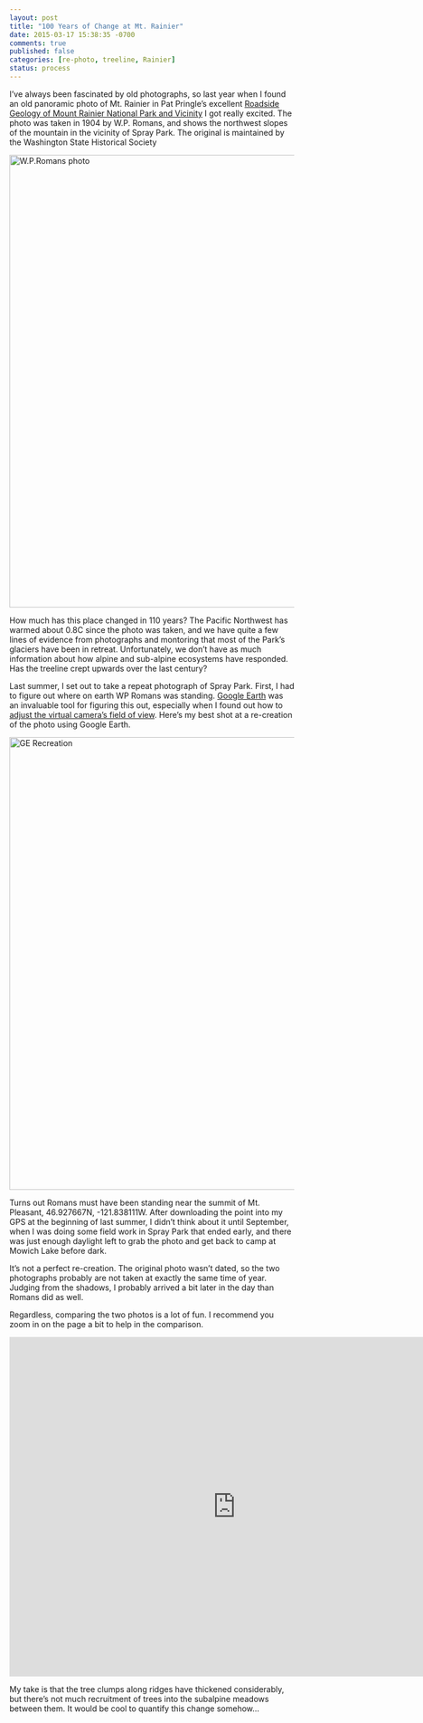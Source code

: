 ```yaml
---
layout: post
title: "100 Years of Change at Mt. Rainier"
date: 2015-03-17 15:38:35 -0700
comments: true
published: false
categories: [re-photo, treeline, Rainier]
status: process
---
```


I've always been fascinated by old photographs, so last year when I found an old panoramic photo of Mt. Rainier in Pat Pringle's excellent [Roadside Geology of Mount Rainier National Park and Vicinity](http://www.dnr.wa.gov/ResearchScience/Topics/GeologyPublicationsLibrary/Pages/pub_ic107.aspx) I got really excited. The photo was taken in 1904 by W.P. Romans, and shows the northwest slopes of the mountain in the vicinity of Spray Park. The original is maintained by the Washington State Historical Society

<!-- more -->

<img src='https://ibreckhe.github.io/MORA_rephoto/assets/images/Spray_park_1903.jpg' alt='W.P.Romans photo' width=800>

How much has this place changed in 110 years? The Pacific Northwest has warmed about 0.8C since the photo was taken, and we have quite a few lines of evidence from photographs and montoring that most of the Park's glaciers have been in retreat. Unfortunately, we don't have as much information about how alpine and sub-alpine ecosystems have responded. Has the treeline crept upwards over the last century? 

Last summer, I set out to take a repeat photograph of Spray Park. First, I had to figure out where on earth WP Romans was standing. [Google Earth](http://www.google.com/earth/) was an invaluable tool for figuring this out, especially when I found out how to [adjust the virtual camera's field of view](http://www.gearthblog.com/blog/archives/2014/10/using-kml-change-field-view-google-earth.html). Here's my best shot at a re-creation of the photo using Google Earth.

<img src="https://raw.githubusercontent.com/ibreckhe/MORA_rephoto/master/assets/images/spray_park_ge_recreation.jpg" alt='GE Recreation' width=800>

Turns out Romans must have been standing near the summit of Mt. Pleasant, 46.927667N, -121.838111W. After downloading the point into my GPS at the beginning of last summer, I didn't think about it until September, when I was doing some field work in Spray Park that ended early, and there was just enough daylight left to grab the photo and get back to camp at Mowich Lake before dark.

It's not a perfect re-creation. The original photo wasn't dated, so the two photographs probably are not taken at exactly the same time of year. Judging from the shadows, I probably arrived a bit later in the day than Romans did as well. 

Regardless, comparing the two photos is a lot of fun. I recommend you zoom in on the page a bit to help in the comparison.

<iframe src="https://ibreckhe.github.io/MORA_rephoto/" width=800 height=600 frameborder=0></iframe>

My take is that the tree clumps along ridges have thickened considerably, but there's not much recruitment of trees into the subalpine meadows between them. It would be cool to quantify this change somehow...
